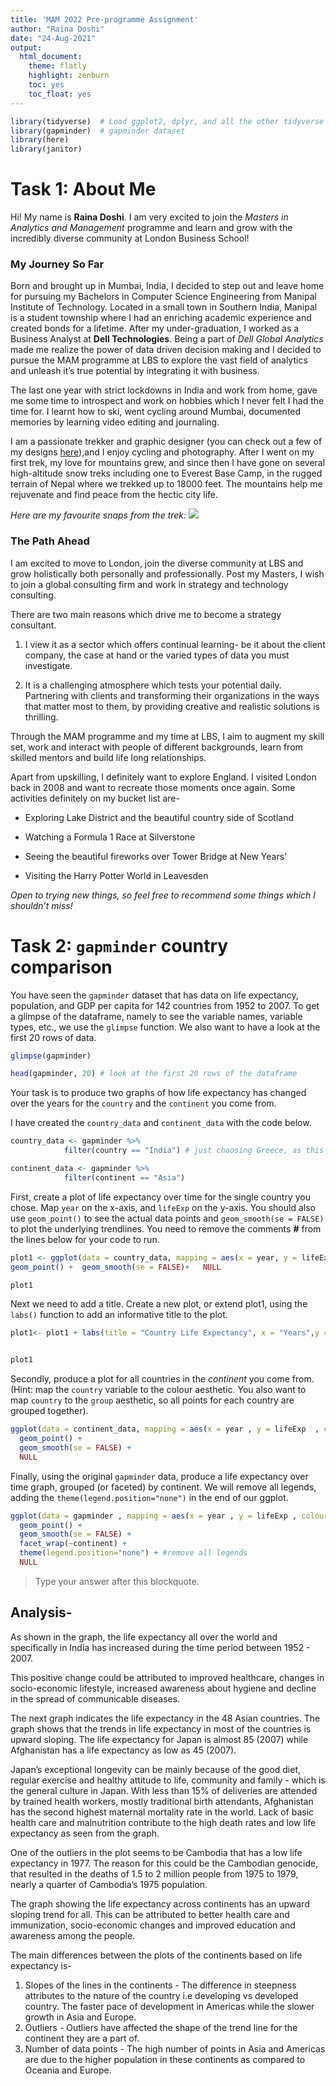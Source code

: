 ```yaml
---
title: 'MAM 2022 Pre-programme Assignment'
author: "Raina Doshi"
date: "24-Aug-2021"
output:
  html_document:
    theme: flatly
    highlight: zenburn
    toc: yes
    toc_float: yes
---
```


```r
library(tidyverse)  # Load ggplot2, dplyr, and all the other tidyverse packages
library(gapminder)  # gapminder dataset
library(here)
library(janitor)
```



# Task 1: About Me

Hi! My name is **Raina Doshi**. I am very excited to join the *Masters in Analytics and Management* programme and learn and grow with the incredibly diverse community at London Business School!  

### My Journey So Far

Born and brought up in Mumbai, India, I decided to step out and leave home for pursuing my Bachelors in Computer Science Engineering from Manipal Institute of Technology. Located in a small town in Southern India, Manipal is a student township where I had an enriching academic experience and created bonds for a lifetime. 
After my under-graduation, I worked as a Business Analyst at **Dell Technologies**. Being a part of *Dell Global Analytics* made me realize the power of data driven decision making and I decided to pursue the MAM programme at LBS to explore the vast field of analytics and unleash it's true potential by integrating it with business. 

The last one year with strict lockdowns in India and work from home, gave me some time to introspect and work on hobbies which I never felt I had the time for. I learnt how to ski, went cycling around Mumbai, documented memories by learning video editing and journaling. 

I am a passionate trekker and graphic designer (you can check out a few of my designs [here](https://www.behance.net/rainadoshi/projects)),and I enjoy cycling and photography. After I went on my first trek, my love for mountains grew, and since then I have gone on several high-altitude snow treks including one to Everest Base Camp, in the rugged terrain of Nepal where we trekked up to 18000 feet. The mountains help me rejuvenate and find peace from the hectic city life. 

*Here are my favourite snaps from the trek:*
![](/static/images/EBC.png)

### The Path Ahead

I am excited to move to London, join the diverse community at LBS and grow holistically both personally and professionally. Post my Masters, I wish to join a global consulting firm and work in strategy and technology consulting. 

There are two main reasons which drive me to become a strategy consultant.  

1. I view it as a sector which offers continual learning- be it about the client company, the case at hand or the varied types of data you must investigate. 

2. It is a challenging atmosphere which tests your potential daily. Partnering with clients and transforming their organizations in the ways that matter most to them, by providing creative and realistic solutions is thrilling. 


Through the MAM programme and my time at LBS, I aim to augment my skill set, work and interact with people of different backgrounds, learn from skilled mentors and build life long relationships.

Apart from upskilling, I definitely want to explore England. I visited London back in 2008 and want to recreate those moments once again. Some activities definitely on my bucket list are-

  * Exploring Lake District and the beautiful country side of Scotland

  * Watching a Formula 1 Race at Silverstone

  * Seeing the beautiful fireworks over Tower Bridge at New Years'

  * Visiting the Harry Potter World in Leavesden

*Open to trying new things, so feel free to recommend some things which I shouldn't miss!*


# Task 2: `gapminder` country comparison

You have seen the `gapminder` dataset that has data on life expectancy, population, and GDP per capita for 142 countries from 1952 to 2007. To get a glimpse of the dataframe, namely to see the variable names, variable types, etc., we use the `glimpse` function. We also want to have a look at the first 20 rows of data.

```r
glimpse(gapminder)

head(gapminder, 20) # look at the first 20 rows of the dataframe

```

Your task is to produce two graphs of how life expectancy has changed over the years for the `country` and the `continent` you come from.

I have created the `country_data` and `continent_data` with the code below.

```r
country_data <- gapminder %>% 
            filter(country == "India") # just choosing Greece, as this is where I come from

continent_data <- gapminder %>% 
            filter(continent == "Asia")
```

First, create a plot of life expectancy over time for the single country you chose. Map `year` on the x-axis, and `lifeExp` on the y-axis. You should also use `geom_point()` to see the actual data points and `geom_smooth(se = FALSE)` to plot the underlying trendlines. You need to remove the comments **\#** from the lines below for your code to run.

```r
plot1 <- ggplot(data = country_data, mapping = aes(x = year, y = lifeExp))+
geom_point() +  geom_smooth(se = FALSE)+   NULL 

plot1
```

Next we need to add a title. Create a new plot, or extend plot1, using the `labs()` function to add an informative title to the plot.

```r
plot1<- plot1 + labs(title = "Country Life Expectancy", x = "Years",y = "Expectancy") +   NULL


plot1
```

Secondly, produce a plot for all countries in the *continent* you come from. (Hint: map the `country` variable to the colour aesthetic. You also want to map `country` to the `group` aesthetic, so all points for each country are grouped together).

```r

ggplot(data = continent_data, mapping = aes(x = year , y = lifeExp  , colour = country, group = country))+
  geom_point() + 
  geom_smooth(se = FALSE) +
  NULL

```

Finally, using the original `gapminder` data, produce a life expectancy over time graph, grouped (or faceted) by continent. We will remove all legends, adding the `theme(legend.position="none")` in the end of our ggplot.

```r
ggplot(data = gapminder , mapping = aes(x = year , y = lifeExp , colour= continent))+
  geom_point() + 
  geom_smooth(se = FALSE) +
  facet_wrap(~continent) +
  theme(legend.position="none") + #remove all legends
  NULL
```

> Type your answer after this blockquote.


## Analysis- 

As shown in the graph, the life expectancy all over the world and specifically in India has increased during the time period between 1952 - 2007.  

This positive change could be attributed to improved healthcare, changes in socio-economic lifestyle, increased awareness about hygiene and decline in the spread of communicable diseases. 

The next graph indicates the life expectancy in the 48 Asian countries. The graph shows that the trends in life expectancy in most of the countries is upward sloping. The life expectancy for Japan is almost 85 (2007) while Afghanistan has a life expectancy as low as 45 (2007). 

Japan's  exceptional longevity can be mainly because of the good diet, regular exercise and healthy attitude to life, community and family - which is the general culture in Japan. With less than 15% of deliveries are attended by trained health workers, mostly traditional birth attendants, Afghanistan has the second highest maternal mortality rate in the world. Lack of basic health care and malnutrition contribute to the high death rates and low life expectancy as seen from the graph.

One of the outliers in the plot seems to be Cambodia that has a low life expectancy in 1977. The reason for this could be the Cambodian genocide, that resulted in the deaths of 1.5 to 2 million people from 1975 to 1979, nearly a quarter of Cambodia's 1975 population.

The graph showing the life expectancy across continents has an upward sloping trend for all. This can be attributed to better health care and immunization, socio-economic changes and improved education and awareness among the people. 

The main differences between the plots of the continents based on life expectancy is-

1. Slopes of the lines in the continents - The difference in steepness attributes to the nature of the country i.e developing vs developed country. The faster pace of development in Americas while the slower growth in Asia and Europe. 
2. Outliers - Outliers have affected the shape of the trend line for the continent they are a part of. 
3. Number of data points - The high number of points in Asia and Americas are due to the higher population in these continents as compared to Oceania and Europe. 
